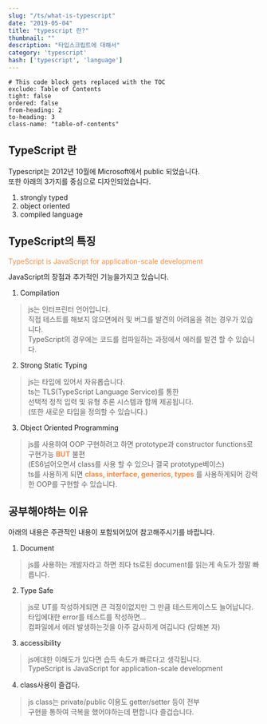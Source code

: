 ```yaml
---
slug: "/ts/what-is-typescript"
date: "2019-05-04"
title: "typescript 란?"
thumbnail: ""
description: "타입스크립트에 대해서"
category: 'typescript'
hash: ['typescript', 'language']
---
```


```toc
# This code block gets replaced with the TOC
exclude: Table of Contents
tight: false
ordered: false
from-heading: 2
to-heading: 3
class-name: "table-of-contents"
```

## TypeScript 란
Typescript는 2012년 10월에 Microsoft에서 public 되었습니다. <br/>
또한 아래의 3가지를 중심으로 디자인되었습니다.

1. strongly typed
2. object oriented
3. compiled language

## TypeScript의 특징
<div style="color: #FE8B44;margin-bottom:12px;">TypeScript is JavaScript for application-scale development</div>
JavaScript의 장점과 추가적인 기능을가지고 있습니다.

1. Compilation
> js는 인터프린터 언어입니다. <br/>
직접 테스트를 해보지 않으면에러 및 버그를 발견의 어려움을 겪는 경우가 있습니다. <br/>
TypeScript의 경우에는 코드를 컴파일하는 과정에서 에러를 발견 할 수 있습니다.
2. Strong Static Typing
> js는 타입에 있어서 자유롭습니다. <br/>
> ts는 TLS(TypeScript Language Service)를 통한 <br/>
> 선택적 정적 입력 및 유형 추론 시스템과 함께 제공됩니다. <br/>
> (또한 새로운 타입을 정의할 수 있습니다.)
3. Object Oriented Programming
> js를 사용하여 OOP 구현하려고 하면 prototype과 constructor
functions로 구현가능 <span style="color: #FE8B44;font-weight:bold;">BUT</span> 불편 <br/>
> (ES6넘어오면서 class를 사용 할 수 있으나 결국 prototype베이스) <br/>
> ts를 사용하게 되면 <span style="color: #FE8B44;font-weight:bold;">class, interface, generics, types</span>
를 사용하게되어 강력한 OOP를 구현할 수 있습니다.

## 공부해야하는 이유
아래의 내용은 주관적인 내용이 포함되어있어 참고해주시기를 바랍니다.
1. Document
> js를 사용하는 개발자라고 하면 죄다 ts로된 document를 읽는게 속도가 정말 빠릅니다.
2. Type Safe
> js로 UT를 작성하게되면 큰 걱정이없지만 그 만큼 테스트케이스도 늘어납니다. <br/>
> 타입에대한 error를 테스트를 작성하면... <br/>
> 컴파일에서 에러 발생하는것을 아주 감사하게 여깁니다 (당해본 자)
3. accessibility
> js에대한 이해도가 있다면 습득 속도가 빠르다고 생각됩니다. <br/>
> TypeScript is JavaScript for application-scale development
4. class사용이 즐겁다.
> js class는 private/public 이용도 getter/setter 등이 전부 <br/>
> 구현을 통하여 극복을 했어야하는데 편합니다 즐겁습니다.

<br/><br/>
